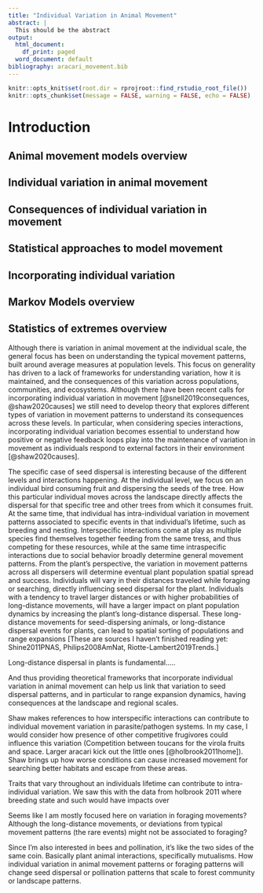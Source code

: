 ```yaml
---
title: "Individual Variation in Animal Movement"
abstract: |
  This should be the abstract
output:
  html_document:
    df_print: paged
  word_document: default
bibliography: aracari_movement.bib
---
```


```r
knitr::opts_knit$set(root.dir = rprojroot::find_rstudio_root_file())
knitr::opts_chunk$set(message = FALSE, warning = FALSE, echo = FALSE)
```

<!-- For YAML -->
<!--   word_document: -->
<!--     reference_docx: paper_ref.docx -->

\newpage
# Introduction

## Animal movement models overview
## Individual variation in animal movement
## Consequences of individual variation in movement
## Statistical approaches to model movement
## Incorporating individual variation
## Markov Models overview
## Statistics of extremes overview


Although there is variation in animal movement at the individual scale, the general focus has been on understanding the typical movement patterns, built around average measures at population levels. This focus on generality has driven to a lack of frameworks for understanding variation, how it is maintained, and the consequences of this variation across populations, communities, and ecosystems. Although there have been recent calls for incorporating individual variation in movement [@snell2019consequences, @shaw2020causes] we still need to develop theory that explores different types of variation in movement patterns to understand its consequences across these levels. In particular, when considering species interactions, incorporating individual variation becomes essential to understand how positive or negative feedback loops play into the maintenance of variation in movement as individuals respond to external factors in their environment [@shaw2020causes].  

The specific case of seed dispersal is interesting because of the different levels and interactions happening. At the individual level, we focus on an individual bird consuming fruit and dispersing the seeds of the tree. How this particular individual moves across the landscape directly affects the dispersal for that specific tree and other trees from which it consumes fruit. At the same time, that individual has intra-individual variation in movement patterns associated to specific events in that individual's lifetime, such as breeding and nesting. Interspecific interactions come at play as multiple species find themselves together feeding from the same tress, and thus competing for these resources, while at the same time intraspecific interactions due to social behavior broadly determine general movement patterns. From the plant's perspective, the variation in movement patterns across all dispersers will determine eventual plant population spatial spread and success. Individuals will vary in their distances traveled while foraging or searching, directly influencing seed dispersal for the plant. Individuals with a tendency to travel larger distances or with higher probabilities of long-distance movements, will have a larger impact on plant population dynamics by increasing the plant's long-distance dispersal. These long-distance movements for seed-dispersing animals, or long-distance dispersal events for plants, can lead to spatial sorting of populations and range expansions [These are sources I haven't finished reading yet: Shine2011PNAS, Philips2008AmNat, Riotte-Lambert2019Trends.] 

Long-distance dispersal in plants is fundamental..... 

And thus providing theoretical frameworks that incorporate individual variation in animal movement can help us link that variation to seed dispersal patterns, and in particular to range expansion dynamics, having consequences at the landscape and regional scales. 


Shaw makes references to how interspecific interactions can contribute to individual movement variation in parasite/pathogen systems. In my case, I would consider how presence of other competitive frugivores could influence this variation (Competition between toucans for the virola fruits and space. Larger aracari kick out the little ones [@holbrook2011home]). Shaw brings up how worse conditions can cause increased movement for searching better habitats and escape from these areas.

Traits that vary throughout an individuals lifetime can contribute to intra-individual variation. We saw this with the data from holbrook 2011 where breeding state and such would have impacts over 

Seems like I am mostly focused here on variation in foraging movements? Although the long-distance movements, or deviations from typical movement patterns (the rare events) might not be associated to foraging?

Since I'm also interested in bees and pollination, it's like the two sides of the same coin. Basically plant animal interactions, specifically mutualisms. How individual variation in animal movement patterns or foraging patterns will change seed dispersal or pollination patterns that scale to forest community or landscape patterns.













